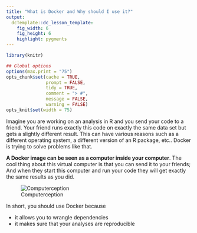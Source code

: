 ```yaml
---
title: "What is Docker and Why should I use it?"
output:
  dcTemplate::dc_lesson_template:
    fig_width: 6
    fig_height: 6
    highlight: pygments
---
```



```r
library(knitr)

## Global options
options(max.print = "75")
opts_chunk$set(cache = TRUE,
               prompt = FALSE,
               tidy = TRUE,
               comment = "> #",
               message = FALSE,
               warning = FALSE)
opts_knit$set(width = 75)
```

Imagine you are working on an analysis in R and you send your code to a friend. 
Your friend runs exactly this code on exactly the same data set but gets a slightly
different result. This can have various reasons such as a different operating
system, a different version of an R package, etc..
Docker is trying to solve problems like that.

**A Docker image can be seen as a computer inside your computer**. The cool
thing about this virtual computer is that you can send it to your friends; And when
they start this computer and run your code they will get exactly the same results
as you did.

![Computerception](files/computer.jpg)

In short, you should use Docker because

- it allows you to wrangle dependencies
- it makes sure that your analyses are reproducible



